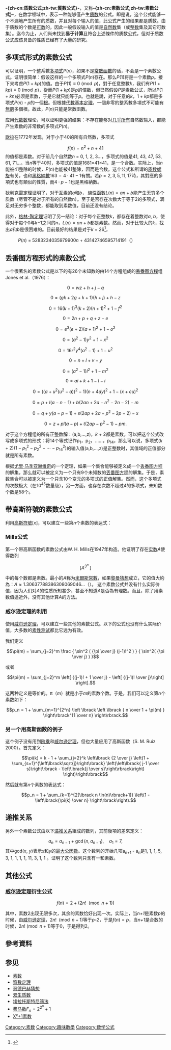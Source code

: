 {{noteTA|G1=Math}}
'''-{zh-cn:质数公式;zh-tw:質數公式}-'''，又称'''-{zh-cn:素数公式;zh-tw:素數公式}-'''，在数学领域中，表示一种能够僅产生[[质数|质数]]的公式。即是说，这个公式能够一个不漏地产生所有的质数，并且对每个输入的值，此公式产生的结果都是质数。由于质数的个数是[[可數集|可数]]的，因此一般假设输入的值是[[自然数|自然数]]集（或[[整数|整数]]集及其它可数集）。迄今为止，人们尚未找到'''易于计算'''且符合上述條件的质数公式，但对于质数公式应该具备的性质已经有了大量的研究。

==多项式形式的素数公式==

可以证明，一个整系數[[多项式|多项式]]''P''(''n'')，如果不是[[常數函數|常數函數]]的话，不会是一个素数公式。证明很简单：假设这样的一个多项式''P''(''n'')存在。那么''P''(1)将是一个素数''p''。接下来考虑<math>P(1+kp)</math>的值。由于<math>P(1) \equiv 0 \pmod p</math>，對于任意整數''k''，我们有<math>P(1+kp) \equiv 0 \pmod p </math>，從而<math>P(1+kp)</math>是''p''的倍数，但已然假设<math>P</math>是素数公式，所以<math>P(1+kn)</math>必须是素数，于是它就只能等于<math>p</math>。也就是說，对于任意的''k''，<math>1 + kp</math>都是多项式''P''(''n'') - ''p''的一個[[根_(數學)|根]]。但根據[[代數基本定理|代數基本定理]]，一個非零的整系數多項式不可能有[[無窮|無窮]]多個根。故此，''P''(''n'')只能是常数函數。

应用[[代数数|代数数]]理论，可以证明更强的结果：不存在能够对[[几乎所有|几乎所有]]自然数输入，都能产生素数的非常数的多项式''P''(''n'')。

[[欧拉|欧拉]]在1772年发现，对于小于40的所有自然数，多项式
:<math>f(n)=n^{2}+n+41</math>
的值都是素数。对于前几个自然数''n'' = 0, 1, 2, 3...，多项式的值是41, 43, 47, 53, 61, 71...。当''n''等于40时，多项式的值是1681=41×41，是一个合数。实际上，当''n''能被41整除的时候，''P''(''n'')也能被41整除，因而是合数。这个公式和所谓的[[质数螺旋|质数螺旋]]有关，也和[[黑格納數|黑格納數]]<math>163=4\cdot 41-1</math>有關。若<math>p=2, 3, 5, 11, 17</math>時，其對應的多項式也有類似的性質，而<math>4\cdot p -1</math>也是黑格納數。
 
[[狄利克雷定理|狄利克雷定理]]证明了，对于[[互素|互素]]的''a''和''b''， [[線性函數|線性函數]]<math>L(n) = an + b</math>能产生无穷多个质数（尽管不是对于所有的自然数n）。至于是否存在次数大于等于2的多项式，满足对无穷多个整数，都能取到素数值，目前还没有结论。

此外，[[格林-陶定理|格林-陶定理]]证明了另一结论：对于每个正整数''k''，都存在着整数对''a'', ''b''，使得对于每个0与''k''−1之间的''n''，<math>L(n) = an+b</math>都是素数。然而，对于比较大的''k''，找出''a''和''b''是很困难的。目前最好的结果是对于''k'' = 26<ref>{{cite web|title=PrimeGrid’s AP26 Search|url=http://www.primegrid.com/download/AP26.pdf|accessdate=2015-03-07|archive-date=2020-09-21|archive-url=https://web.archive.org/web/20200921204816/https://www.primegrid.com/download/AP26.pdf|dead-url=no}}</ref>，
:''P''(''n'') = 5283234035979900''n'' + 43142746595714191（{{oeis|A204189 }}）

==丢番图方程形式的素数公式==

一个很著名的素数公式是以下的有26个未知数的由14个方程组成的[[丢番图方程|丢番图方程]]组Jones et al.（1976）：

:<math>0 = wz + h + j - q</math>
:<math>0 = (gk + 2g + k + 1)(h + j) + h - z</math>
:<math>0 = 16(k + 1)^3(k + 2)(n + 1)^2 + 1 - f^2</math>
:<math>0 = 2n + p + q + z - e</math>
:<math>0 = e^3(e + 2)(a + 1)^2 + 1 - o^2</math>
:<math>0 = (a^2 - 1)y^2 + 1 - x^2</math>
:<math>0 = 16r^2y^4(a^2 - 1) + 1 - u^2</math>
:<math>0 = n + l + v - y</math>
:<math>0 = (a^2 - 1)l^2 + 1 - m^2</math>
:<math>0 = ai + k + 1 - l - i</math>
:<math>0 = ((a + u^2(u^2 - a))^2 - 1)(n + 4dy)^2 + 1 - (x + cu)^2</math>
:<math>0 = p + l(a - n - 1) + b(2an + 2a - n^2 - 2n - 2) - m</math>
:<math>0 = q + y(a - p - 1) + s(2ap + 2a - p^2 - 2p - 2) - x</math>
:<math>0 = z + pl(a - p) + t(2ap - p^2 - 1) - pm.</math>

对于这个方程组的所有正整数解：(a,b,...,z)，''k'' + 2都是素数。可以把这个公式改写成多项式的形式：将14个等式记作p<sub>1</sub>，p<sub>2</sub>，……，p<sub>14</sub>，那么可以说，多项式<math> (k+2)(1-p_1^2-p_2^2-\cdots- p_{14}^2) </math>的输入值(a,b,...,z)是正整数时，其值域的正值部分就是所有素数。

根据[[尤里·马季亚谢维奇|尤里·马季亚谢维奇]]的一个定理，如果一个集合能够被定义成一个[[丢番图方程|丢番图方程]]的解集，那么就可以被定义为一个只有9个未知数的[[丢番图方程|丢番图方程]]的解集。于是，素数集合可以被定义为一个只含10个变元的多项式的正值解集。然而，这个多项式的次数极大（在10<sup>45</sup>数量级），另一方面，也存在次数不超过4的多项式，未知数个数是58个。

== 带高斯符號的素数公式 ==

利用[[高斯符號|高斯符號]]<math>[x]</math>，可以建立一些第''n''个素数的表达式：

=== Mills公式 ===

第一个带高斯函数的素数公式由W. H. Mills在1947年构造。他证明了存在[[实数|实数]]''A''使得数列

:<math>[ A^{3^{n}}\;]</math>

中的每个数都是素数。最小的''A''称为[[米爾斯常數|米爾斯常數]]，如果[[黎曼猜想|黎曼猜想]]成立，它的值大約為：<math> A \approx 1.30637788386308069046\ldots</math>（{{oeis|A051021}}）。
这个素数公式并没有什么实际价值，因为人们对''A''的性质所知甚少，甚至不知道''A''是否為有理数。而且，除了用素数值逼近外，没有其他计算''A''的方法。

===威尔逊定理的利用===

使用[[威尔逊定理|威尔逊定理]]，可以建立一些其他的素数公式。以下的公式也没有什么实际价值，大多数的[[素性测试|素性测试]]都比它远为有效。

我们定义
:<math>\pi(m) = \sum_{j=2}^m \frac { \sin^2 ( {\pi \over j} (j-1)!^2 ) }
{   \sin^2( {\pi \over j} ) }
</math>

或者
:<math>\pi(m) = \sum_{j=2}^m \left[ {(j-1)! + 1 \over j} - \left[ {(j-1)! \over j}\right] \right]. </math>

这两种定义是等价的。π（''m''）就是小于''m''的素数个数。于是，我们可以定义第''n''个素数如下：

:<math>p_n = 1 + \sum_{m=1}^{2^n}  \left \lbrack \left \lbrack { n \over 1 + \pi(m) } \right\rbrack^{1 \over n} \right\rbrack.</math>

===另一个用高斯函数的例子===

这个例子没有用到[[阶乘|阶乘]]和[[威尔逊定理|威尔逊定理]]，但也大量应用了高斯函数（S. M. Ruiz 2000）。首先定义：
:<math>\pi(k) = k - 1 + \sum_{j=2}^k \left\lbrack {2 \over j} \left(1 +  \sum_{s=1}^{\left\lbrack\sqrt{j}\right\rbrack} \left(\left\lbrack{ j-1 \over s}\right\rbrack - \left\lbrack{j \over s}\right\rbrack\right) \right)\right\rbrack </math> 

然后就有第''n''个素数的表达式：
:<math>p_n = 1 + \sum_{k=1}^{2(\lbrack n \ln(n)\rbrack+1)} \left(1 - \left\lbrack{\pi(k) \over n} \right\rbrack\right). </math>

==递推关系==
另外一个素数公式由以下[[递推关系|递推关系]]組成的數列，其前後項的差來定义：
:<math> a_n = a_{n-1} + \operatorname{gcd}(n,a_{n-1}), \quad a_1 = 7, </math>
其中gcd(''x'', ''y'')表示''x''和''y''的[[最大公因數|最大公因數]]。这个数列的开始几项a<sub>n+1</sub> - a<sub>n</sub>是1, 1, 1, 5, 3, 1, 1, 1, 1, 11, 3, 1, 1 {{OEIS|id=A132199}}。{{harvtxt|Rowlands|2008}}证明了这个数列只含有一和素数。

==其他公式==
=== [[威尔逊定理|威尔逊定理]]衍生公式 ===
:<math>f(n) = 2 + (2n! \; \pmod{n+1})</math>

其中，素数2出现无限多次，其余的素数恰好出现一次。实际上，当''n+1''是素数''p''的时候，由[[威尔逊定理|威尔逊定理]]，<math>2n! \; \pmod{n+1}</math>等于''p-2''，于是<math>f(n) = p</math>，当''n+1''是合数的时候，<math>2n! \pmod{n+1}</math>等于0，于是得到2。

==參考資料==
{{reflist}}

==参见==
*[[素数|素数]]
*[[質數定理|質數定理]]
*[[哥德巴赫猜想|哥德巴赫猜想]]
*[[双生质数|双生质数]]
*[[埃拉托斯特尼筛法|埃拉托斯特尼筛法]]
*[[费马数|费马数]]<math>F_{n} = 2^{2^n} + 1</math>
*[[X²+1素数|X²+1素数]]

[[Category:素数|Category:素数]]
[[Category:趣味數學|Category:趣味數學]]
[[Category:数学公式|Category:数学公式]]
